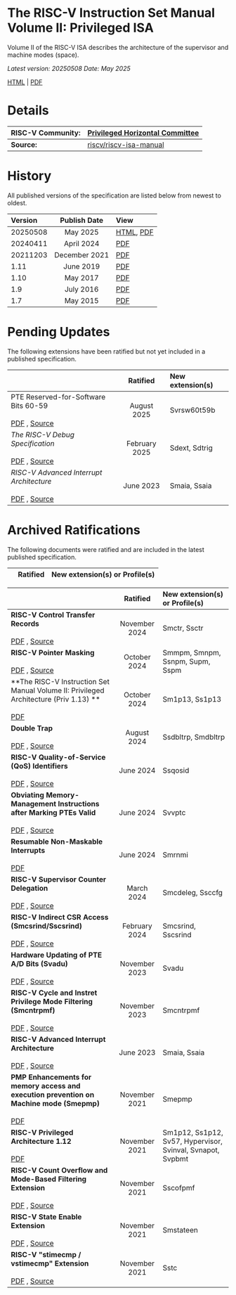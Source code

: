 # The RISC-V Instruction Set Manual Volume II: Privileged ISA

Volume II of the RISC-V ISA describes the architecture of the supervisor and machine modes (space).

*Latest version: 20250508    Date: May 2025*

[HTML](https://developer.riscv.org/docs/reference/isa/priv/priv-index.html) | [PDF](https://drive.google.com/file/d/17GeetSnT5wW3xNuAHI95-SI1gPGd5sJ_/view?usp=drive_link)

# **Details**

| RISC-V Community: | [Privileged Horizontal Committee](https://lists.riscv.org/g/tech-privileged) |
| :---- | :---- |
| **Source:** | [riscv/riscv-isa-manual](https://github.com/riscv/riscv-isa-manual/) |

# **History**

All published versions of the specification are listed below from newest to oldest.

| Version | Publish Date | View |
| :---- | :---: | :---- |
| 20250508 | May 2025 | [HTML](https://developer.riscv.org/docs/reference/isa/priv/priv-index.html), [PDF](https://drive.google.com/file/d/17GeetSnT5wW3xNuAHI95-SI1gPGd5sJ_/view?usp=drive_link) |
| 20240411 | April 2024 | [PDF](https://drive.google.com/file/d/1RQRncRGhqcwiYJb5Bp9DiWbVXnSrEPvz/view?usp=drive_link) |
| 20211203 | December 2021 | [PDF](https://drive.google.com/file/d/1EMip5dZlnypTk7pt4WWUKmtjUKTOkBqh/view?usp=drive_link) |
| 1.11 | June 2019 | [PDF](https://drive.google.com/file/d/1ateuJOBQyL7d8Zbs_15G_O9C_NdAxxZe/view?usp=drive_link) |
| 1.10 | May 2017 | [PDF](https://github.com/riscv/riscv-isa-manual/blob/eb86a900f418a5436b8e31abc0563be3cb402a16/release/riscv-privileged-v1.10.pdf) |
| 1.9 | July 2016 | [PDF](https://github.com/riscv/riscv-isa-manual/blob/eb86a900f418a5436b8e31abc0563be3cb402a16/release/riscv-privileged-v1.9.pdf) |
| 1.7 | May 2015 | [PDF](https://github.com/riscv/riscv-isa-manual/blob/eb86a900f418a5436b8e31abc0563be3cb402a16/release/riscv-privileged-v1.7.pdf) |

# **Pending Updates**

The following extensions have been ratified but not yet included in a published specification.

|   | Ratified | New extension(s) |
| :---- | :---: | :---- |
| PTE Reserved-for-Software Bits 60-59  <br></br>[PDF](https://drive.google.com/file/d/1l6Lq0oI152gd4YgBv0Hg-3YdoGRWPFjM/view?usp=sharing) , [Source](https://github.com/riscv/riscv-isa-manual/pull/2241) | August 2025 | Svrsw60t59b |
| *The RISC-V Debug Specification*  <br></br>[PDF](https://drive.google.com/file/d/1h_f9NgB_8m2fS6uCnKP1Oho-3x1MpBEl/view?usp=drive_link) , [Source](https://github.com/riscv/riscv-debug-spec) | February 2025 | Sdext, Sdtrig |
| *RISC-V Advanced Interrupt Architecture*  <br></br>[PDF](https://drive.google.com/file/d/1joBC2hWGEHJL4tFabjcqMpRqQNkqJ5WR/view?usp=drive_link) , [Source](https://github.com/riscv/riscv-aia) | June 2023 | Smaia, Ssaia |

# **Archived Ratifications**

The following documents were ratified and are included in the latest published specification.

|   | Ratified | New extension(s) or Profile(s) |
| :---- | :---: | :---- |

|   | Ratified | New extension(s) or Profile(s) |
| :---- | :---: | :---- |
| **RISC-V Control Transfer Records**  <br></br>[PDF](https://drive.google.com/file/d/17P5RMSU3Ta-8sTdwr5dr-UyVEn13HWWN/view?usp=sharing) , [Source](https://github.com/riscv/riscv-control-transfer-records) | November 2024 | Smctr, Ssctr |
| **RISC-V Pointer Masking**  <br></br>[PDF](https://drive.google.com/file/d/159QffOTbi3EEbdkKndYRZ2c46D25ZLmO/view?usp=drive_link) , [Source](https://github.com/riscv/riscv-j-extension) | October 2024 | Smmpm, Smnpm, Ssnpm, Supm, Sspm |
| **The RISC-V Instruction Set Manual Volume II: Privileged Architecture (Priv 1.13)  ** <br></br>[PDF](https://drive.google.com/file/d/1GGwOGJvyV59g1YOko6ut__dVlKTCVthJ/view?usp=drive_link) | October 2024 | Sm1p13, Ss1p13 |
| **Double Trap**  <br></br>[PDF](https://drive.google.com/file/d/1e5-3pUdh_UcVmKlwxO6KBNVHivMXGdOf/view?usp=drive_link) , [Source](https://github.com/riscv/riscv-double-trap) | August 2024 | Ssdbltrp, Smdbltrp |
| **RISC-V Quality-of-Service (QoS) Identifiers**  <br></br>[PDF](https://drive.google.com/file/d/1KO5iHq1g7dW3L6logUtY0vgTfQFBlg4V/view?usp=drive_link) , [Source](https://github.com/riscv/riscv-ssqosid) | June 2024 | Ssqosid |
| **Obviating Memory-Management Instructions after Marking PTEs Valid**  <br></br>[PDF](https://drive.google.com/file/d/1D1ZvAvSigDkazmRdpVE35IiPQpyj3J8D/view?usp=drive_link) , [Source](https://github.com/riscv/riscv-svvptc) | June 2024 | Svvptc |
| **Resumable Non-Maskable Interrupts**  <br></br>[PDF](https://drive.google.com/file/d/1tNQPe6kXFgI9FYmsn94G7X4zAA6cZGEo/view?usp=drive_link) | June 2024 | Smrnmi |
| **RISC-V Supervisor Counter Delegation**  <br></br>[PDF](https://drive.google.com/file/d/1qFcNKToo8E2jjkubXi_70SclHuEzba5N/view?usp=drive_link) , [Source](https://github.com/riscv/riscv-smcdeleg-ssccfg/releases/tag/v1.0.0) | March 2024 | Smcdeleg, Ssccfg |
| **RISC-V Indirect CSR Access (Smcsrind/Sscsrind)**  <br></br>[PDF](https://drive.google.com/file/d/17MxYRvoOiQqtdfSCPw_SskJtXVEbi1jR/view?usp=drive_link) , [Source](https://github.com/riscvarchive/riscv-indirect-csr-access/releases/tag/v1.0.0) | February 2024 | Smcsrind, Sscsrind |
| **Hardware Updating of PTE A/D Bits (Svadu)**  <br></br>[PDF](https://drive.google.com/file/d/1-5kz8_9zg8wYcY-zyLdyBp8j12PuxmlG/view?usp=drive_link) , [Source](https://github.com/riscvarchive/riscv-svadu/releases/tag/v1.0) | November 2023 | Svadu |
| **RISC-V Cycle and Instret Privilege Mode Filtering (Smcntrpmf)**  <br></br>[PDF](https://drive.google.com/file/d/1T33-7wnEo8Lar3n0k33ejW7_cROt0H0k/view?usp=drive_link) , [Source](https://github.com/riscvarchive/riscv-smcntrpmf/releases/tag/v1.0) | November 2023 | Smcntrpmf |
| **RISC-V Advanced Interrupt Architecture**  <br></br>[PDF](https://drive.google.com/file/d/16life2Y5u7Plebbl4v1fFM1-NK-KHw0Y/view?usp=sharing) , [Source](https://github.com/riscv/riscv-aia/releases/tag/1.0) | June 2023 | Smaia, Ssaia |
| **PMP Enhancements for memory access and execution prevention on Machine mode (Smepmp)**  <br></br>[PDF](https://drive.google.com/file/d/1karAdJDKYReW-TtOygh0JD5r65Pygx0e/view?usp=drive_link) | November 2021 | Smepmp |
| **RISC-V Privileged Architecture 1.12**  <br></br>[PDF](https://drive.google.com/file/d/1EMip5dZlnypTk7pt4WWUKmtjUKTOkBqh/view?usp=drive_link) | November 2021 | Sm1p12, Ss1p12, Sv57, Hypervisor, Svinval, Svnapot, Svpbmt |
| **RISC-V Count Overflow and Mode-Based Filtering Extension**  <br></br>[PDF](https://drive.google.com/file/d/1RiAIOVoN1E7bv6_kEzcgATkhbeUdqu5t/view?usp=drive_link) , [Source](https://github.com/riscvarchive/riscv-count-overflow/releases/tag/v0.5.2) | November 2021 | Sscofpmf |
| **RISC-V State Enable Extension**  <br></br>[PDF](https://drive.google.com/file/d/1dhI6OzVbejQbfwyBTuwK9U4VUmW8ii4o/view?usp=drive_link) , [Source](https://github.com/riscvarchive/riscv-state-enable/releases/tag/v1.0.0) | November 2021 | Smstateen |
| **RISC-V "stimecmp / vstimecmp" Extension**  <br></br>[PDF](https://drive.google.com/file/d/1O0ogDHijAc7gM58Byb0BRqIRGYsdOt2D/view?usp=drive_link) , [Source](https://github.com/riscvarchive/riscv-time-compare/releases/tag/v0.5.4) | November 2021 | Sstc |

